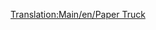 [[Translation:Main/en/Paper Truck]]{{Template:Wagon/Fr
|Nom=Wagon de papier
|Coût=1 148£ (2 296$)
|Poids=18 / 38 t
|Image=[[File:en/Papertruck.png]]
|Capacité=20 tonnes de papier
|MonoCoût="
|MonoPoids=18 / 43 t
|MonoCapacité=25 tonnes de papier
|MagCoût="
|MagPoids=18 / 45 t
|MagCapacité=27 tonnes de papier
|Description=Nécessaire pour amener le papier des papeteries aux imprimeries. Disponible uniquement sous le climat [[Main/en/Climat/Fr#Subarctique|subarctique]].
}}
